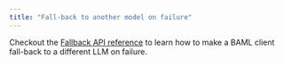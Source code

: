```yaml
---
title: "Fall-back to another model on failure"
---
```


Checkout the [Fallback API reference](/v3/syntax/client/redundancy) to learn how to make a BAML client fall-back to a different LLM on failure.